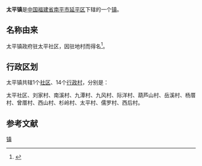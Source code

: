 {{中国乡级行政区
| 行政区全称 = 太平镇
| 景观照片文件名 =
| 景观照片描述 =
| 汉语拼音 =
| 通用拼音 =
| 注音符號 =
| 其它标音类型1 =
| 其它标音1 =
| 其它标音类型2 =
| 其它标音2 =
| 其它语言类型1 =
| 其它语言地名1 =
| 其它语言类型2 =
| 其它语言地名2 =
| 上级行政区 = [[福建省|福建省]][[南平市|南平市]][[延平区|延平区]]
| 行政区类别 = [[镇|镇]]
| 行政区划代码 =350702108
| 地理坐标 =
| 总面积 =
| 户籍人口 =
| 户籍人口年份 =
| 常住人口 =
| 常住人口年份 =
| 人口密度 =
| 行政区划 =
| 官方网站 =
| 政府驻地 =太平社区
| 邮政编码 =
| 毗邻行政区 =
| 位置图文件名 =
| 位置图描述 =
}}
'''太平镇'''是[[中华人民共和国|中国]][[福建省|福建省]][[南平市|南平市]][[延平区|延平区]]下辖的一个[[镇|镇]]。

== 名称由来 ==
太平镇政府驻太平社区，因驻地村而得名<ref>{{cite book|author=南平市志编纂委员会|title=南平市志(上下册)|year=1994|publisher=中华书局|location=北京市|isbn=7-101-01331-7|url=http://www.fjsq.gov.cn/ShowText.asp?ToBook=3221&index=28&|edition=第一版.|access-date=2011-06-20|archive-url=https://web.archive.org/web/20160304113924/http://www.fjsq.gov.cn/ShowText.asp?ToBook=3221&index=28&|archive-date=2016-03-04|dead-url=yes}}</ref>。

== 行政区划 ==

太平镇共辖1个[[社区|社区]]、14个[[行政村|行政村]]，分别是：

太平社区、刘家村、南溪村、九潭村、九风村、际洋村、葫芦山村、岳溪村、杨厝村、曾厝村、西山村、杉岭村、太平村、儒罗村、西后村。

== 参考文献 ==
{{Reflist}}

{{延平区行政区划}}
{{福建行政区划小作品}}
[[Category:延平区乡镇|镇]]